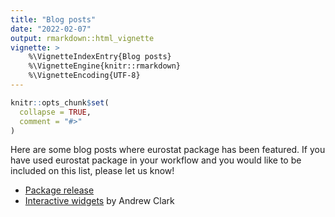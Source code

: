 ```yaml
---
title: "Blog posts"
date: "2022-02-07"
output: rmarkdown::html_vignette
vignette: >
    %\VignetteIndexEntry{Blog posts}
    %\VignetteEngine{knitr::rmarkdown}
    %\VignetteEncoding{UTF-8}
---
```


```r
knitr::opts_chunk$set(
  collapse = TRUE,
  comment = "#>"
)
```

Here are some blog posts where eurostat package has been featured. If you have used eurostat package in your workflow and you would like to be included on this list, please let us know!

 * [Package release](https://rpubs.com/muuankarski/27119)
 * [Interactive widgets](https://www.mytinyshinys.com/2017/07/11/eurostat/) by Andrew Clark
